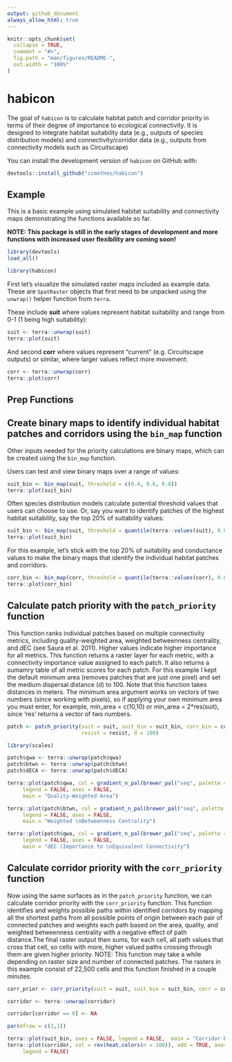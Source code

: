 ```yaml
---
output: github_document
always_allow_html: true
---
```


<!-- README.md is generated from README.Rmd. Please edit that file -->

```r
knitr::opts_chunk$set(
  collapse = TRUE,
  comment = "#>",
  fig.path = "man/figures/README-",
  out.width = "100%"
)
```

# **habicon**

<!-- badges: start -->

<!-- badges: end -->

The goal of `habicon` is to calculate habitat patch and corridor priority in terms of their degree of importance to ecological connectivity. It is designed to integrate habitat suitability data (e.g., outputs of species distribution models) and connectivity/corridor data (e.g., outputs from connectivity models such as Circuitscape)

You can install the development version of `habicon` on GitHub with:

```r
devtools::install_github("ccmothes/habicon")
```

## Example

This is a basic example using simulated habitat suitability and connectivity maps demonstrating the functions available so far.

**NOTE: This package is still in the early stages of development and more functions with increased user flexibility are coming soon!**

```r
library(devtools)
load_all()

```

```r
library(habicon)
```

First let's visualize the simulated raster maps included as example data. These are `SpatRaster` objects that first need to be unpacked using the `unwrap()` helper function from `terra`.

These include **suit** where values represent habitat suitability and range from 0-1 (1 being high suitability):

```r
suit <- terra::unwrap(suit)
terra::plot(suit)
```

And second **corr** where values represent "current" (e.g. Circuitscape outputs) or similar, where larger values reflect more movement:

```r
corr <- terra::unwrap(corr)
terra::plot(corr)
```

## Prep Functions

## Create binary maps to identify individual habitat patches and corridors using the `bin_map` function

Other inputs needed for the priority calculations are binary maps, which can be created using the `bin_map` function.

Users can test and view binary maps over a range of values:

```r
suit_bin <- bin_map(suit, threshold = c(0.4, 0.6, 0.8))
terra::plot(suit_bin)
```

Often species distribution models calculate potential threshold values that users can choose to use. Or, say you want to identify patches of the highest habitat suitability, say the top 20% of suitability values:

```r
suit_bin <- bin_map(suit, threshold = quantile(terra::values(suit), 0.8))
terra::plot(suit_bin)
```

For this example, let's stick with the top 20% of suitability and conductance values to make the binary maps that identify the individual habitat patches and corridors.

```r
corr_bin <- bin_map(corr, threshold = quantile(terra::values(corr), 0.8))
terra::plot(corr_bin)
```

## Calculate patch priority with the `patch_priority` function

This function ranks individual patches based on multiple connectivity metrics, including quality-weighted area, weighted betweenness centrality, and dEC (see Saura et al. 2011). Higher values indicate higher importance for all metrics. This function returns a raster layer for each metric, with a connectivity importance value assigned to each patch. It also returns a sumamry table of all metric scores for each patch. For this example I kept the default minimum area (removes patches that are just one pixel) and set the medium dispersal distance (d) to 100. Note that this function takes distances in meters. The minimum area argument works on vectors of two numbers (since working with pixels), so if applying your own minimum area you must enter, for example, min_area = c(10,10) or min_area = 2\*res(suit), since 'res' returns a vector of two numbers.

```r

patch <- patch_priority(suit = suit, suit_bin = suit_bin, corr_bin = corr_bin,
                        resist = resist, d = 100)

```

```r
library(scales)

patch$qwa <- terra::unwrap(patch$qwa)
patch$btwn <- terra::unwrap(patch$btwn)
patch$dECA <- terra::unwrap(patch$dECA)

terra::plot(patch$qwa, col = gradient_n_pal(brewer_pal("seq", palette = "Greens")(9))(seq(0, 1, length=100)), 
     legend = FALSE, axes = FALSE,
     main = "Quality-Weighted Area")

terra::plot(patch$btwn, col = gradient_n_pal(brewer_pal("seq", palette = "Greens")(9))(seq(0, 1, length=100)), 
     legend = FALSE, axes = FALSE,
     main = "Weighted \nBetweenness Centrality")

terra::plot(patch$qwa, col = gradient_n_pal(brewer_pal("seq", palette = "Greens")(9))(seq(0, 1, length=100)), 
     legend = FALSE, axes = FALSE,
     main = "dEC (Importance to \nEquivalent Connectivity")

```


## Calculate corridor priority with the `corr_priority` function

Now using the same surfaces as in the `patch_priority` function, we can calculate corridor priority with the `corr_priority` function. This function identifies and weights possible paths within identified corridors by mapping all the shortest paths from all possible points of origin between each pair of connected patches and weights each path based on the area, quality, and weighted betweenness centrality with a negative effect of path distance.The final raster output then sums, for each cell, all path values that cross that cell, so cells with more, higher valued paths crossing through them are given higher priority. NOTE: This function may take a while depending on raster size and number of connected patches. The rasters in this example consist of 22,500 cells and this function finished in a couple minutes.

```r
corr_prior <- corr_priority(suit = suit, suit_bin = suit_bin, corr = corr_rescale, corr_bin = corr_matrix)
```

```r
corridor <- terra::unwrap(corridor)

corridor[corridor == 0] <- NA

par(mfrow = c(1,1))

terra::plot(suit_bin, axes = FALSE, legend = FALSE,  main = "Corridor Priority")
terra::plot(corridor, col = rev(heat.colors(n = 100)), add = TRUE, axes = FALSE,
     legend = FALSE)

```
